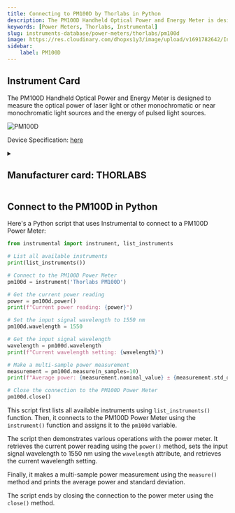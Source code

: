 ```yaml
---
title: Connecting to PM100D by Thorlabs in Python
description: The PM100D Handheld Optical Power and Energy Meter is designed to measure the optical power of laser light or other monochromatic or near monochromatic light sources and the energy of pulsed light sources.
keywords: [Power Meters, Thorlabs, Instrumental] 
slug: instruments-database/power-meters/thorlabs/pm100d 
image: https://res.cloudinary.com/dhopxs1y3/image/upload/v1691782642/Instruments/Power%20Meters/PM100D/PM100D.jpg
sidebar:
    label: PM100D 
---
```



## Instrument Card

The PM100D Handheld Optical Power and Energy Meter is designed to measure the
optical power of laser light or other monochromatic or near monochromatic light
sources and the energy of pulsed light sources.

![PM100D](https://res.cloudinary.com/dhopxs1y3/image/upload/v1691782642/Instruments/Power%20Meters/PM100D/PM100D.jpg)

Device Specification: [here](https://www.thorlabs.com/_sd.cfm?fileName=17654-D02.pdf&partNumber=PM100D)

<details style={{ marginTop: "15px"}}>
<summary><h2 style={{display:'inline'}}>Manufacturer card: THORLABS</h2></summary>

![THORLABS](https://res.cloudinary.com/dhopxs1y3/image/upload/v1692126009/Instruments/Vendor%20Logos/Thorlabs.png)

Thorlabs, Inc. is an American privately held optical equipment company headquartered in Newton, New Jersey. The company was founded in 1989 by Alex Cable, who serves as its current president and CEO. As of 2018, Thorlabs has annual sales of approximately $500 million.

- Headquarters: USA
- Yearly Revenue (millions, USD): 550
- Vendor Website: [here](https://www.thorlabs.com/)

</details>


<FeaturedInstrumentVideo category="POWER_METERS" />

## Connect to the PM100D in Python





<Tabs>

<SectionsCard category="POWER_METERS" manufacturer="Thorlabs"></SectionsCard>

<TabItem value="Instrumental" label="Instrumental">

Here's a Python script that uses Instrumental to connect to a PM100D Power Meter:

```python
from instrumental import instrument, list_instruments

# List all available instruments
print(list_instruments())

# Connect to the PM100D Power Meter
pm100d = instrument('Thorlabs PM100D')

# Get the current power reading
power = pm100d.power()
print(f"Current power reading: {power}")

# Set the input signal wavelength to 1550 nm
pm100d.wavelength = 1550

# Get the input signal wavelength
wavelength = pm100d.wavelength
print(f"Current wavelength setting: {wavelength}")

# Make a multi-sample power measurement
measurement = pm100d.measure(n_samples=10)
print(f"Average power: {measurement.nominal_value} ± {measurement.std_dev}")

# Close the connection to the PM100D Power Meter
pm100d.close()
```

This script first lists all available instruments using `list_instruments()` function. Then, it connects to the PM100D Power Meter using the `instrument()` function and assigns it to the `pm100d` variable.

The script then demonstrates various operations with the power meter. It retrieves the current power reading using the `power()` method, sets the input signal wavelength to 1550 nm using the `wavelength` attribute, and retrieves the current wavelength setting.

Finally, it makes a multi-sample power measurement using the `measure()` method and prints the average power and standard deviation.

The script ends by closing the connection to the power meter using the `close()` method.

</TabItem>
</Tabs>
